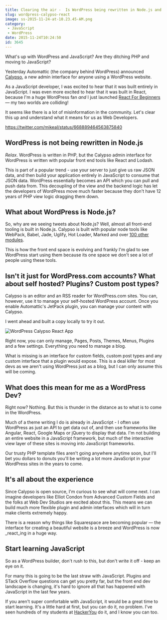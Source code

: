 ```yaml
---
title: Clearing the air -  Is WordPress being rewritten in Node.js and React?
slug: wordpress-calypso-react
image: ss-2015-11-24-at-10.23.45-AM.png
category:
 - JavaScript
 - WordPress
date: 2015-11-24T10:24:50
id: 3645
---
```


What's up with WordPress and JavaScript? Are they ditching PHP and moving to JavaScript?

Yesterday Automattic (the company behind WordPress) announced <a href="https://developer.wordpress.com/2015/11/23/the-story-behind-the-new-wordpress-com/">Calypso</a>, a new admin interface for anyone using a WordPress website.

As a JavaScript developer, I was excited to hear that it was built entirely in JavaScript. I was even more excited to hear that it was built in React, because I'm a huge WordPress fan <em>and</em> I just launched <a href="http://ReactForBeginners.com">React For Beginners</a> — my two worlds are colliding!

It seems like there is a lot of misinformation in the community. Let's clear this up and understand what it means for us as Web Developers.

https://twitter.com/mikeal/status/668889464563875840

<h2>WordPress is not being rewritten in Node.js</h2>

<em>Relax</em>. WordPress is written in PHP, but the Calypso admin interface for WordPress is written with popular front end tools like React and Lodash.

This is part of a popular trend - use your server to just give us raw JSON data, and then build your application entirely in JavaScript to consume that JSON data. WordPress essentially becomes an API which you can pull and push data from. This decoupling of the view and the backend logic has let the developers of WordPress move much faster because they don't have 12 years of PHP view logic dragging them down.

<h2>What about WordPress is Node.js?</h2>

So, why are we seeing tweets about Node.js? Well, almost all front-end tooling is built in Node.js. Calypso is built with popular node tools like WebPack, Babel, Jade, Uglify, Hot Loader, Marked and over <a href="https://github.com/Automattic/wp-calypso/blob/master/package.json">100 other modules</a>.

This is how the front end space is evolving and frankly I'm glad to see WordPress start using them because its one space we don't see a lot of people using these tools.

<h2>Isn't it just for WordPress.com accounts? What about self hosted? Plugins? Custom post types?</h2>

Calypso is an editor and an RSS reader for WordPress.com sites. You can, however, use it to manage your self-hosted WordPress account. Once you enable Automattic's JetPack plugin, you can manage your content with Calypso.

I went ahead and built a copy locally to try it out.

<img src="ss-2015-11-24-at-9.57.54-AM.png" alt="WordPress Calypso React App" class="aligncenter size-full wp-image-3660" />

Right now, you can only manage, Pages, Posts, Themes, Menus, Plugins and a few settings. Everything you need to manage a blog.

What is missing is an interface for custom fields, custom post types and any custom interface that a plugin would expose. This is a deal killer for most devs as we aren't using WordPress just as a blog, but I can only assume this will be coming.

<h2>What does this mean for me as a WordPress Dev?</h2>

Right now? Nothing. But this is thunder in the distance as to what is to come in the WordPress.

Much of a theme writing I do is already in JavaScript - I often use WordPress as just an API to get data out of, and then use frameworks like Angular, React, Google Maps or jQuery to display that data. I'm not building an entire website in a JavaScript framework, but much of the interactive view layer of these sites is moving into JavaScript frameworks.

Our trusty PHP template files aren't going anywhere anytime soon, but I'll bet you dollars to donuts you'll be writing a lot more JavaScript in your WordPress sites in the years to come.

<h2>It's all about the experience</h2>

Since Calypso is open source, I'm curious to see what will come next. I can imagine developers like Elliot Condon from Advanced Custom Fields and the folks at Web Dev Studios are excited about this. This means we can build much more flexible plugin and admin interfaces which will in turn make clients extremely happy.

There is a reason why things like Squarespace are becoming popular — the interface for creating a beautiful website is a breeze and WordPress is now _react_ing in a huge way.

<h2>Start learning JavaScript</h2>

So as a WordPress builder, don't rush to this, but don't write it off - keep an eye on it.

For many this is going to be the last straw with JavaScript. Plugins and STack Overflow questions can get you pretty far, but the front end dev landscape is changing, it's hard to ignore all that has happened with JavaScript in the last few years.

If you aren't super comfortable with JavaScript, it would be a great time to start learning. It's a little hard at first, but you can do it, no problem. I've seen hundreds of my students at <a href="http://hackeryou.com">HackerYou</a> do it, and I know you can too.
